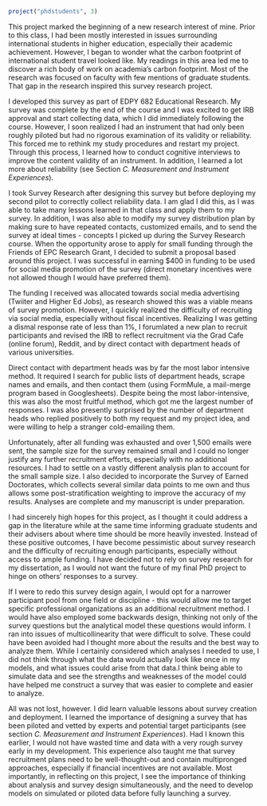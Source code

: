 
```r
project("phdstudents", 3)
```

This project marked the beginning of a new research interest of mine. Prior to this class, I had been mostly interested in issues surrounding international students in higher education, especially their academic achievement. However, I began to wonder what the carbon footprint of international student travel looked like. My readings in this area led me to discover a rich body of work on academia’s carbon footprint. Most of the research was focused on faculty with few mentions of graduate students. That gap in the research inspired this survey research project.

I developed this survey as part of EDPY 682 Educational Research. My survey was complete by the end of the course and I was excited to get IRB approval and start collecting data, which I did immediately following the course. However, I soon realized I had an instrument that had only been roughly piloted but had no rigorous examination of its validity or reliability. This forced me to rethink my study procedures and restart my project. Through this process, I learned how to conduct cognitive interviews to improve the content validity of an instrument. In addition, I learned a lot more about reliability (see Section *C. Measurement and Instrument Experiences*).

I took Survey Research after designing this survey but before deploying my second pilot to correctly collect reliability data. I am glad I did this, as I was able to take many lessons learned in that class and apply them to my survey. In addition, I was also able to modify my survey distribution plan by making sure to have repeated contacts, customized emails, and to send the survey at ideal times - concepts I picked up during the Survey Research course.  When the opportunity arose to apply for small funding through the Friends of EPC Research Grant, I decided to submit a proposal based around this project. I was successful in earning $400 in funding to be used for social media promotion of the survey (direct monetary incentives were not allowed though I would have preferred them).

The funding I received was allocated towards social media advertising (Twiiter and Higher Ed Jobs), as research showed this was a viable means of survey promotion. However, I quickly realized the difficulty of recruiting via social media, especially without fiscal incentives. Realizing I was getting a dismal response rate of less than 1%, I forumlated a new plan to recruit participants and revised the IRB to reflect recruitment via the Grad Cafe (online forum), Reddit, and by direct contact with department heads of various universities.

Direct contact with department heads was by far the most labor intensive method. It required I search for public lists of department heads, scrape  names and emails, and then contact them (using FormMule, a mail-merge program based in Googlesheets). Despite being the most labor-intensive, this was also the most fruitful method, which got me the largest number of responses. I was also presently surprised by the number of department heads who replied positively to both my request and my project idea, and were willing to help a stranger cold-emailing them. 

Unfortunately, after all funding was exhausted and over 1,500 emails were sent, the sample size for the survey remained small and I could no longer justify any further recruitment efforts, especially with no additional resources. I had to settle on a vastly different analysis plan to account for the small sample size. I also decided to incorporate the Survey of Earned Doctorates, which collects several similar data points to me own and thus allows some post-stratification weighting to improve the accuracy of my results. Analyses are complete and my manuscript is under preparation.

I had sincerely high hopes for this project, as I thought it could address a gap in the literature while at the same time informing graduate students and their advisers about where time should be more heavily invested. Instead of these positive outcomes, I have become pessimistic about survey research and the difficulty of recruiting enough participants, especially without access to ample funding. I have decided not to rely on survey research for my dissertation, as I would not want the future of my final PhD project to hinge on others' responses to a survey.

If I were to redo this survey design again, I would opt for a narrower participant pool from one field or discipline - this would allow me to target specific professional organizations as an additional recruitment method. I would have also employed some backwards design, thinking not only of the survey questions but the analytical model these questions would inform. I ran into issues of multicollinearity that were difficult to solve. These could have been avoided had I thought more about the results and the best way to analyze them. While I certainly considered which analyses I needed to use, I did not think through what the data would actually look like once in my models, and what issues could arise from that data.I think being able to simulate data and see the strengths and weaknesses of the model could have helped me construct a survey that was easier to complete and easier to analyze.

All was not lost, however. I did learn valuable lessons about survey creation and deployment. I learned the importance of designing a survey that has been piloted and vetted by experts and potential target participants (see section *C. Measurement and Instrument Experiences*). Had I known this earlier, I would not have wasted time and data with a very rough survey early in my development. This experience also taught me that survey recruitment plans need to be well-thought-out and contain multipronged approaches, especially if financial incentives are not available. Most importantly, in reflecting on this project, I see the importance of thinking about analysis and survey design simultaneously, and the need to develop models on simulated or piloted data before fully launching a survey.
